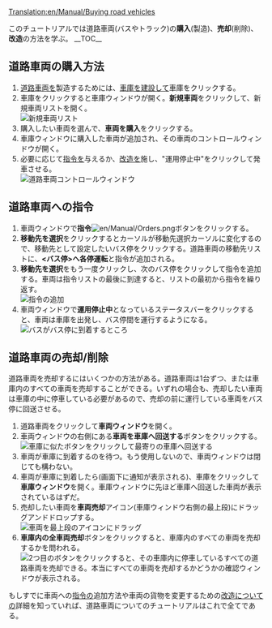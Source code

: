 [[Translation:en/Manual/Buying road vehicles]]

{{ja/Manual/Tutorial/Navigation}}
このチュートリアルでは道路車両(バスやトラック)の'''購入'''(製造)、'''売却'''(削除)、'''改造'''の方法を学ぶ。
__TOC__ 
==道路車両の購入方法==
#[[en/Manual/Road vehicles|道路車両]]を製造するためには、[[ja/Manual/Building road depots|車庫を建設]]して車庫をクリックする。
#車庫をクリックすると車庫ウィンドウが開く。'''新規車両'''をクリックして、新規車両リストを開く。<br/>[[File:en/Manual/Tutorial bus 5.png|frame|none|新規車両リスト]]
#購入したい車両を選んで、'''車両を購入'''をクリックする。
#車庫ウィンドウに購入した車両が追加され、その車両のコントロールウィンドウが開く。
#必要に応じて[[en/Manual/Orders|指令]]を与えるか、[[en/Manual/Refit|改造]]を施し、"運用停止中"をクリックして発車させる。<br/>[[File:en/Manual/Stopped bus.png|frame|none|道路車両コントロールウィンドウ]]

==道路車両への指令==
#車両ウィンドウで'''指令'''[[File:en/Manual/Orders.png]]ボタンをクリックする。
#'''移動先を選択'''をクリックするとカーソルが移動先選択カーソルに変化するので、移動先として設定したいバス停をクリックする。道路車両の移動先リストに、'''<バス停>へ各停運転'''と指令が追加される。
#'''移動先を選択'''をもう一度クリックし、次のバス停をクリックして指令を追加する。車両は指令リストの最後に到達すると、リストの最初から指令を繰り返す。<br/>[[File:en/Manual/Tutorial bus 6.png|frame|none|指令の追加]]
#車両ウィンドウで'''運用停止中'''となっているステータスバーをクリックすると、車両は車庫を出発し、バス停間を運行するようになる。<br/>[[File:en/Manual/Tutorial bus 7.png|frame|none|バスがバス停に到着するところ]]
 
==道路車両の売却/削除==
道路車両を売却するにはいくつかの方法がある。道路車両は1台ずつ、または車庫内のすべての車両を売却することができる。いずれの場合も、売却したい車両は車庫の中に停車している必要があるので、売却の前に運行している車両をバス停に回送させる。
#道路車両をクリックして'''車両ウィンドウ'''を開く。
#車両ウィンドウの右側にある'''車両を車庫へ回送する'''ボタンをクリックする。<br/>[[File:en/Manual/Buying-road-vehicles-6.png|none|frame|車庫に似たボタンをクリックして最寄りの車庫へ回送する]]
#車両が車庫に到着するのを待つ。もう使用しないので、車両ウィンドウは閉じても構わない。
#車両が車庫に到着したら(画面下に通知が表示される)、車庫をクリックして'''車庫ウィンドウ'''を開く。車庫ウィンドウに先ほど車庫へ回送した車両が表示されているはずだ。
#売却したい車両を'''車両売却'''アイコン(車庫ウィンドウ右側の最上段)にドラッグアンドドロップする。<br/>[[File:en/Manual/Buying-road-vehicles-7.png|none|frame|車両を最上段のアイコンにドラッグ]]
#'''車庫内の全車両売却'''ボタンをクリックすると、車庫内のすべての車両を売却するかを問われる。<br/>[[File:en/Manual/Buying-road-vehicles-8.png|none|frame|2つ目のボタンをクリックすると、その車庫内に停車しているすべての道路車両を売却できる。本当にすべての車両を売却するかどうかの確認ウィンドウが表示される。]]

もしすでに車両への[[en/Manual/Orders|指令]]の追加方法や車両の貨物を変更するための[[en/Manual/Refit|改造]]についての詳細を知っていれば、道路車両についてのチュートリアルはこれで全てである。